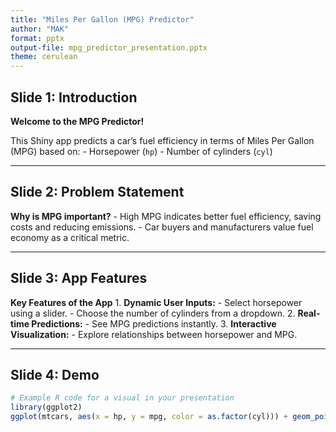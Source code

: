 ```yaml
---
title: "Miles Per Gallon (MPG) Predictor"
author: "MAK"
format: pptx
output-file: mpg_predictor_presentation.pptx
theme: cerulean
---
```


## Slide 1: Introduction

**Welcome to the MPG Predictor!**

This Shiny app predicts a car's fuel efficiency in terms of Miles Per Gallon (MPG) based on: - Horsepower (`hp`) - Number of cylinders (`cyl`)

------------------------------------------------------------------------

## Slide 2: Problem Statement

**Why is MPG important?** - High MPG indicates better fuel efficiency, saving costs and reducing emissions. - Car buyers and manufacturers value fuel economy as a critical metric.

------------------------------------------------------------------------

## Slide 3: App Features

**Key Features of the App** 1. **Dynamic User Inputs:** - Select horsepower using a slider. - Choose the number of cylinders from a dropdown. 2. **Real-time Predictions:** - See MPG predictions instantly. 3. **Interactive Visualization:** - Explore relationships between horsepower and MPG.

------------------------------------------------------------------------

## Slide 4: Demo

```r
# Example R code for a visual in your presentation 
library(ggplot2) 
ggplot(mtcars, aes(x = hp, y = mpg, color = as.factor(cyl))) + geom_point() + labs(title = "MPG vs Horsepower", x = "Horsepower", y = "Miles Per Gallon", color = "Cylinders") + theme_minimal()
```
